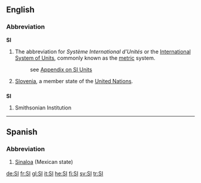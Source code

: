 {{see|si|sí}}
{{wikipedia}}
==English==

===Abbreviation===
'''SI'''
#The abbreviation for ''Système International d'Unités'' or the [[International System of Units]], commonly known as the [[metric]] system.
#: see [[Appendix:SI_units|Appendix on SI Units]]
#[[Slovenia]], a member state of the [[United Nations]].

==={{initialism}}===
'''SI'''

# Smithsonian Institution

----

==Spanish==

===Abbreviation===
# [[Sinaloa]] (Mexican state)

[[de:SI]]
[[fr:SI]]
[[gl:SI]]
[[it:SI]]
[[he:SI]]
[[fi:SI]]
[[sv:SI]]
[[tr:SI]]